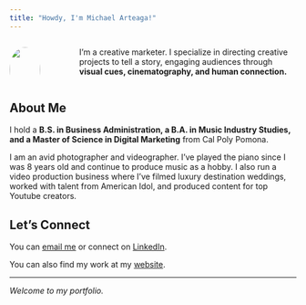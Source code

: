 ```yaml
---
title: "Howdy, I'm Michael Arteaga!"
---
```


::::: columns
::: {.column width="30%"}
![](images/headshot.jpg){width="100%" style="border-radius: 50%;"}
:::

::: {.column width="70%" style="padding-left: 3rem;"}
I'm a creative marketer. I specialize in directing creative projects to tell a story, engaging audiences through **visual cues, cinematography, and human connection.**
:::
:::::

## About Me

I hold a **B.S. in Business Administration, a B.A. in Music Industry Studies, and a Master of Science in Digital Marketing** from Cal Poly Pomona.

I am an avid photographer and videographer. I've played the piano since I was 8 years old and continue to produce music as a hobby. I also run a video production business where I've filmed luxury destination weddings, worked with talent from American Idol, and produced content for top Youtube creators.

## Let's Connect

You can [email me](mailto:mdarteaga@me.com) or connect on [LinkedIn](https://www.linkedin.com/in/mdarteaga/).

You can also find my work at my [website](https://www.mdarteaga.com).

------------------------------------------------------------------------

*Welcome to my portfolio.*
